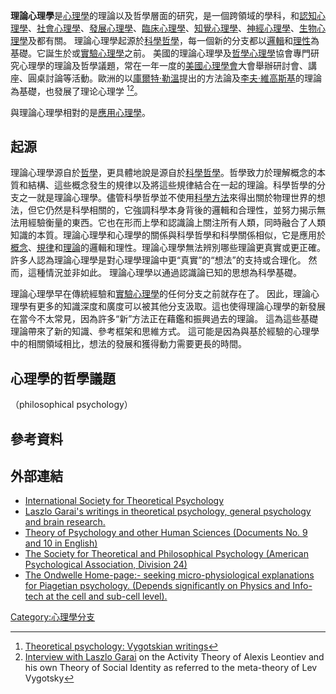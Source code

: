 {{Psychology}}
'''理論心理學'''是[[心理學|心理學]]的理論以及哲學層面的研究，是一個跨領域的學科，和[[認知心理學|認知心理學]]、[[社會心理學|社會心理學]]、[[發展心理學|發展心理學]]、[[臨床心理學|臨床心理學]]、[[知覺心理學|知覺心理學]]、[[神經心理學|神經心理學]]、[[生物心理學|生物心理學]]及{{link-en|批判心理學|critical psychology}}都有關。
理論心理學起源於[[科學哲學|科學哲學]]，每一個新的分支都以[[邏輯|邏輯]]和[[理性|理性]]為基礎。它誕生於{{link-en|經驗|Empirical psychology}}或[[實驗心理學|實驗心理學]]之前。
美國的理論心理學及[[哲學心理學|哲學心理學]]協會專門研究心理學的理論及哲學議題，常在一年一度的[[美國心理學會|美國心理學會]]大會舉辦研討會、講座、圓桌討論等活動。歐洲的{{tsl|en|László Garai|Laszlo Garai}}以[[庫爾特·勒溫|庫爾特·勒溫]]提出的方法論及[[李夫·維高斯基|李夫·維高斯基]]的理論為基礎，也發展了理论心理学 <ref>[http://www.scribd.com/doc/72203025/Theoretical-Psycology-Vygotskian-Writings Theoretical psychology: Vygotskian writings]</ref><ref>[http://www.staff.u-szeged.hu/~garai/Interview%20with%20Laszlo%20Garai.htm Interview with Laszlo Garai] {{Wayback|url=http://www.staff.u-szeged.hu/~garai/Interview%20with%20Laszlo%20Garai.htm |date=20200803184226 }} on the Activity Theory of Alexis Leontiev and his own Theory of Social Identity as referred to the meta-theory of Lev Vygotsky</ref>。

與理論心理學相對的是[[應用心理學|應用心理學]]。

== 起源 ==
理論心理學源自於[[哲學|哲學]]，更具體地說是源自於[[科學哲學|科學哲學]]。哲學致力於理解概念的本質和結構、這些概念發生的規律以及將這些規律結合在一起的理論。科學哲學的分支之一就是理論心理學。儘管科學哲學並不使用[[科學方法|科學方法]]來得出關於物理世界的想法，但它仍然是科學相關的，它強調科學本身背後的邏輯和合理性，並努力揭示無法用經驗衡量的東西。它也在形而上學和認識論上關注所有人類，同時融合了人類知識的本質。理論心理學和心理學的關係與科學哲學和科學關係相似，它是應用於[[概念|概念]]、[[規律|規律]]和[[理論|理論]]的邏輯和理性。理論心理學無法辨別哪些理論更真實或更正確。 許多人認為理論心理學是對心理學理論中更“真實”的“想法”的支持或合理化。 然而，這種情況並非如此。 理論心理學以通過認識論已知的思想為科學基礎。

理論心理學早在傳統經驗和[[實驗心理學|實驗心理學]]的任何分支之前就存在了。 因此，理論心理學有更多的知識深度和廣度可以被其他分支汲取。這也使得理論心理學的新發展在當今不太常見，因為許多“新”方法正在藉鑑和振興過去的理論。 這為這些基礎理論帶來了新的知識、參考框架和思維方式。 這可能是因為與基於經驗的心理學中的相關領域相比，想法的發展和獲得動力需要更長的時間。

== 心理學的哲學議題 ==
{{main|哲學心理學}}
（philosophical psychology）

==參考資料==
{{reflist}}

==外部連結==
* [http://psychology.ucalgary.ca/istp/ International Society for Theoretical Psychology] {{Wayback|url=http://psychology.ucalgary.ca/istp/ |date=20170830054631 }}
* [http://www.staff.u-szeged.hu/~garai/Publications.htm#Theor Laszlo Garai's writings in theoretical psychology, general psychology and brain research.] {{Wayback|url=http://www.staff.u-szeged.hu/~garai/Publications.htm#Theor |date=20200211171210 }}
* [http://homepage.uibk.ac.at/~c720126/humanethologie/ws/medicus/block1/inhalt.html Theory of Psychology and other Human Sciences (Documents No. 9 and 10 in English)] {{Wayback|url=http://homepage.uibk.ac.at/~c720126/humanethologie/ws/medicus/block1/inhalt.html |date=20170514163716 }}
* [http://www.theoreticalpsychology.org/ The Society for Theoretical and Philosophical Psychology (American Psychological Association, Division 24)] {{Wayback|url=http://www.theoreticalpsychology.org/ |date=20210420124915 }}
* [http://www.ondwelle.com/ The Ondwelle Home-page:- seeking micro-physiological explanations for Piagetian psychology. (Depends significantly on Physics and Info-tech at the cell and sub-cell level). ] {{Wayback|url=http://www.ondwelle.com/ |date=20210414072346 }}

{{心理学}}

[[Category:心理學分支|Category:心理學分支]]